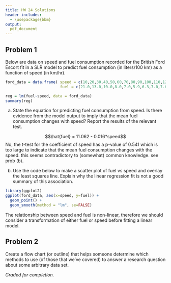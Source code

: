 ```yaml
---
title: HW 24 Solutions
header-includes:
  - \usepackage{bbm}
output:
  pdf_document
---
```



## Problem 1

Below are data on speed and fuel consumption recorded for the British Ford Escort fit in a SLR model to predict fuel consumption (in liters/100 km) as a function of speed (in km/hr). 

```r
ford_data = data.frame( speed = c(10,20,30,40,50,60,70,80,90,100,110,120,130,140,150),
                        fuel = c(21.0,13.0,10.0,8.0,7.0,5.9,6.3,7.0,7.6,8.3,9.0,9.9,10.8,11.8,12.8))

reg = lm(fuel~speed, data = ford_data)
summary(reg)
```

(a) State the equation for predicting fuel consumption from speed. Is there evidence from the model output to imply that the mean fuel consumption changes with speed? Report the results of the relevant test. 

$$\hat{fuel} = 11.062 - 0.016*speed$$
No, the t-test for the coefficient of speed has a p-value of 0.541 which is too large to indicate that the mean fuel consumption changes with the speed. this seems contradictory to (somewhat) common knowledge. see prob (b). 


(b) Use the code below to make a scatter plot of fuel vs speed and overlay the least squares line. Explain why the linear regression fit is not a good summary of this association. 

```r
library(ggplot2)
ggplot(ford_data, aes(x=speed, y=fuel)) + 
  geom_point() + 
  geom_smooth(method = "lm", se=FALSE)
```


The relationship between speed and fuel is non-linear, therefore we should consider a transformation of either fuel or speed before fitting a linear model.


\pagebreak
## Problem 2 

Create a flow chart (or outline) that helps someone determine which methods to use (of those that we've covered) to answer a research question about some arbitrary data set. 

*Graded for completion.* 